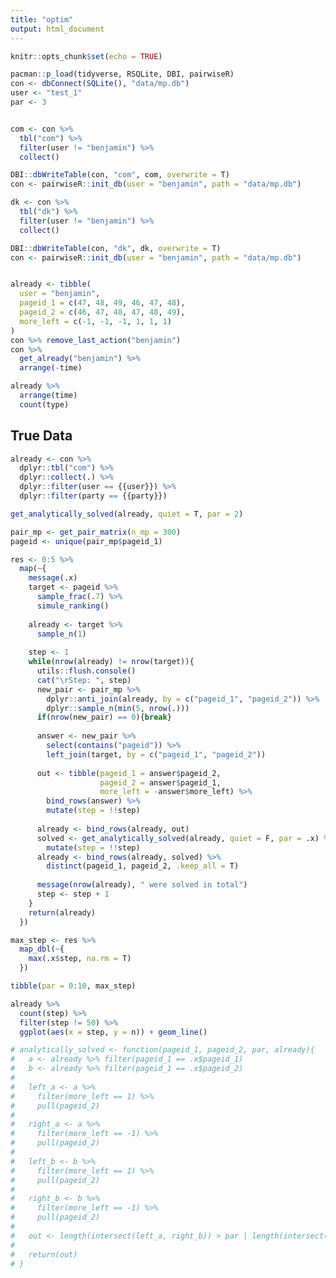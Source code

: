 ```yaml
---
title: "optim"
output: html_document
---
```


```r
knitr::opts_chunk$set(echo = TRUE)
```


```r

pacman::p_load(tidyverse, RSQLite, DBI, pairwiseR)
con <- dbConnect(SQLite(), "data/mp.db")
user <- "test_1"
par <- 3


com <- con %>%
  tbl("com") %>%
  filter(user != "benjamin") %>%
  collect()

DBI::dbWriteTable(con, "com", com, overwrite = T)
con <- pairwiseR::init_db(user = "benjamin", path = "data/mp.db")

dk <- con %>%
  tbl("dk") %>%
  filter(user != "benjamin") %>%
  collect()

DBI::dbWriteTable(con, "dk", dk, overwrite = T)
con <- pairwiseR::init_db(user = "benjamin", path = "data/mp.db")


already <- tibble(
  user = "benjamin", 
  pageid_1 = c(47, 48, 49, 46, 47, 48), 
  pageid_2 = c(46, 47, 48, 47, 48, 49), 
  more_left = c(-1, -1, -1, 1, 1, 1)
)
con %>% remove_last_action("benjamin")
con %>%
  get_already("benjamin") %>%
  arrange(-time)

already %>%
  arrange(time)
  count(type)

```

## True Data

```r
already <- con %>%
  dplyr::tbl("com") %>%
  dplyr::collect(.) %>%
  dplyr::filter(user == {{user}}) %>%
  dplyr::filter(party == {{party}})

get_analytically_solved(already, quiet = T, par = 2)

```


```r
pair_mp <- get_pair_matrix(n_mp = 300)
pageid <- unique(pair_mp$pageid_1)

res <- 0:5 %>%
  map(~{
    message(.x)
    target <- pageid %>%
      sample_frac(.7) %>%
      simule_ranking()
    
    already <- target %>%
      sample_n(1)
    
    step <- 1
    while(nrow(already) != nrow(target)){
      utils::flush.console()
      cat("\rStep: ", step)
      new_pair <- pair_mp %>%
        dplyr::anti_join(already, by = c("pageid_1", "pageid_2")) %>%
        dplyr::sample_n(min(5, nrow(.)))
      if(nrow(new_pair) == 0){break}
      
      answer <- new_pair %>%
        select(contains("pageid")) %>%
        left_join(target, by = c("pageid_1", "pageid_2"))
      
      out <- tibble(pageid_1 = answer$pageid_2, 
                    pageid_2 = answer$pageid_1, 
                    more_left = -answer$more_left) %>%
        bind_rows(answer) %>%
        mutate(step = !!step)
      
      already <- bind_rows(already, out)
      solved <- get_analytically_solved(already, quiet = F, par = .x) %>%
        mutate(step = !!step)
      already <- bind_rows(already, solved) %>%
        distinct(pageid_1, pageid_2, .keep_all = T) 
      
      message(nrow(already), " were solved in total")
      step <- step + 1
    }
    return(already)
  })

max_step <- res %>%
  map_dbl(~{
    max(.x$step, na.rm = T)
  })

tibble(par = 0:10, max_step)

already %>%
  count(step) %>%
  filter(step != 50) %>%
  ggplot(aes(x = step, y = n)) + geom_line()

```



```r
# analytically_solved <- function(pageid_1, pageid_2, par, already){
#   a <- already %>% filter(pageid_1 == .x$pageid_1)
#   b <- already %>% filter(pageid_1 == .x$pageid_2)
#   
#   left_a <- a %>%
#     filter(more_left == 1) %>%
#     pull(pageid_2)
#   
#   right_a <- a %>%
#     filter(more_left == -1) %>%
#     pull(pageid_2)
#   
#   left_b <- b %>%
#     filter(more_left == 1) %>%
#     pull(pageid_2)
#   
#   right_b <- b %>%
#     filter(more_left == -1) %>%
#     pull(pageid_2)
#   
#   out <- length(intersect(left_a, right_b)) > par | length(intersect(left_b, right_a)) > par
#   
#   return(out)
# }
```

